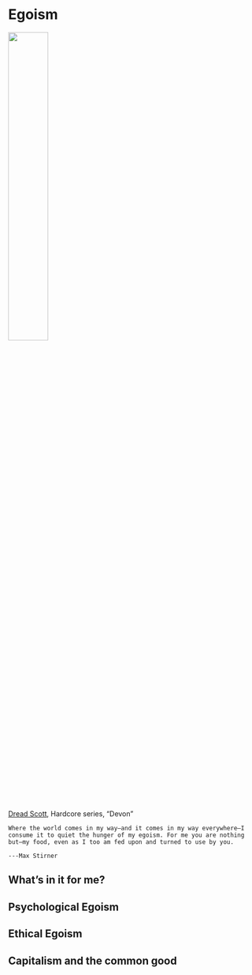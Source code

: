 # Egoism

:::: {.centertop data-latex=""}

![](img/hardcore-02.jpg){width=40%}

::: {.centerbot data-latex=""}

[Dread Scott](https://www.dreadscott.net/works/hardcore/), Hardcore series, "Devon"

:::

::::

```block

Where the world comes in my way—and it comes in my way everywhere—I consume it to quiet the hunger of my egoism. For me you are nothing but—my food, even as I too am fed upon and turned to use by you.

---Max Stirner
```

## What's in it for me?




## Psychological Egoism

## Ethical Egoism

## Capitalism and the common good
